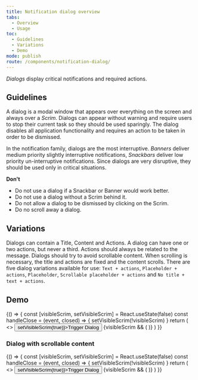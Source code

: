 ```yaml
---
title: Notification dialog overview
tabs:
  - Overview
  - Usage
toc:
  - Guidelines
  - Variations
  - Demo
mode: publish
route: /components/notification-dialog/
---
```



_Dialogs_ display critical notifications and required actions.

<!--One to two sentences as an introduction to the component-->

## Guidelines

<!--List how to use it, sizes, widths, grid interactions, color allowances -->

A dialog is a modal window that appears over everything on the screen and always over a _Scrim_. Dialogs can appear without warning and require users to stop their current task so they should be used sparingly. The dialog disables all application functionality and requires an action to be taken in order to be dismissed.

In the notification family, dialogs are the most interruptive. _Banners_ deliver medium priority slightly interruptive notifications, _Snackbars_ deliver low priority un-interruptive notifications. Since dialogs are very disruptive, they should be used only in critical situations.

**Don't**

<!--Bullet point list if needed -->

- Do not use a dialog if a Snackbar or Banner would work better.
- Do not use a dialog without a Scrim behind it.
- Do not allow a dialog to be dismissed by clicking on the Scrim.
- Do no scroll away a dialog.

## Variations

<!--One ### heading per frame in Figma, explaining each component in that frame. One 'content' section per variation if needed -->

Dialogs can contain a Title, Content and Actions. A dialog can have one or two actions, but never a third. Actions should always be related to the message. Dialogs should try to avoid scrollable content. When scrolling is necessary, the title and actions are fixed and the content scrolls. There are five dialog variations available for use: `Text + actions`, `Placeholder + actions`, `Placeholder`, `Scrollable placeholder + actions` and `No title + text + actions`.

<FigmaImage
  url="https://www.figma.com/file/0bGXR2sCwMVSDNyyzu5BXrO5/UI%E2%80%94User-Interface?node-id=2725%3A198"
  alt="Figma design for dialog"
/>

## Demo

<Playground>
  {() => {
    const [visibleScrim, setVisibleScrim] = React.useState(false)
    const handleClose = (event, closed) => {
      setVisibleScrim(!visibleScrim)
    }
    return (
      <>
        <Button onClick={() => setVisibleScrim(true)}>Trigger Dialog</Button>
        {visibleScrim && (
          <Scrim onClose={handleClose}>
            <Dialog>
              <Dialog.Title>Title</Dialog.Title>
              <Dialog.CustomContent>
                <Typography variant="body_short">
                  Small description here.
                </Typography>
              </Dialog.CustomContent>
              <Dialog.Actions>
                <div
                  style={{
                    display: 'grid',
                    columnGap: '16px',
                    gridTemplateColumns: 'repeat(2, fit-content(100%))',
                    justifyContent: 'end',
                    justifySelf: 'end',
                  }}
                >
                  <Button
                    variant="ghost"
                    onClick={() => setVisibleScrim(false)}
                  >
                    Cancel
                  </Button>
                  <Button onClick={() => setVisibleScrim(false)}>OK</Button>
                </div>
              </Dialog.Actions>
            </Dialog>
          </Scrim>
        )}
      </>
    )
  }}
</Playground>

### Dialog with scrollable content

<Playground>
  {() => {
    const [visibleScrim, setVisibleScrim] = React.useState(false)
    const handleClose = (event, closed) => {
      setVisibleScrim(!visibleScrim)
    }
    return (
      <>
        <Button onClick={() => setVisibleScrim(true)}>Trigger Dialog</Button>
        {visibleScrim && (
          <Scrim onClose={handleClose}>
            <Dialog>
              <Dialog.Title>Title</Dialog.Title>
              <Dialog.CustomContent scrollable={true}>
                <>
                  <Typography variant="body_short">
                    Lorem ipsum dolor sit amet consecteur dit lot. Lorem ipsum
                    dolor sit amet consecteur dit lot. Lorem ipsum dolor sit
                    amet consecteur dit lot.{' '}
                  </Typography>
                  <Typography variant="body_short">
                    Lorem ipsum dolor sit amet consecteur dit lot. Lorem ipsum
                    dolor sit amet consecteur dit lot. Lorem ipsum dolor sit
                    amet consecteur dit lot.{' '}
                  </Typography>
                </>
              </Dialog.CustomContent>
              <Dialog.Actions>
                <div
                  style={{
                    display: 'grid',
                    columnGap: '16px',
                    gridTemplateColumns: 'repeat(2, fit-content(100%))',
                    justifyContent: 'end',
                    justifySelf: 'end',
                  }}
                >
                  <Button
                    variant="ghost"
                    onClick={() => setVisibleScrim(false)}
                  >
                    Cancel
                  </Button>
                  <Button onClick={() => setVisibleScrim(false)}>OK</Button>
                </div>
              </Dialog.Actions>
            </Dialog>
          </Scrim>
        )}
      </>
    )
  }}
</Playground>
